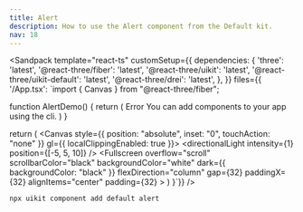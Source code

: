 ```yaml
---
title: Alert
description: How to use the Alert component from the Default kit.
nav: 18
---
```


<Sandpack
  template="react-ts"
  customSetup={{
    dependencies: {
      'three': 'latest',
      '@react-three/fiber': 'latest',
      '@react-three/uikit': 'latest',
      '@react-three/uikit-default': 'latest',
      '@react-three/drei': 'latest',
    },
  }}
  files={{
    '/App.tsx': `import { Canvas } from "@react-three/fiber";

function AlertDemo() {
  return (
    <Alert maxWidth={500}>
      <AlertIcon>
        <Terminal width={16} height={16} />
      </AlertIcon>
      <AlertTitle>
        <Text>Error</Text>
      </AlertTitle>
      <AlertDescription>
        <Text>You can add components to your app using the cli.</Text>
      </AlertDescription>
    </Alert>
  )
}

  return (
    <Canvas style={{ position: "absolute", inset: "0", touchAction: "none" }} gl={{ localClippingEnabled: true }}>
      <ambientLight intensity={0.5} />
      <directionalLight intensity={1} position={[-5, 5, 10]} />
      <Defaults>
        <Fullscreen
          overflow="scroll"
          scrollbarColor="black"
          backgroundColor="white"
          dark={{ backgroundColor: "black" }}
          flexDirection="column"
          gap={32}
          paddingX={32}
          alignItems="center"
          padding={32}
        >
          <DialogAnchor><AlertDemo /></DialogAnchor>
        </Fullscreen>
      </Defaults>
    </Canvas>
  )
}`}}
/>

```bash
npx uikit component add default alert
```